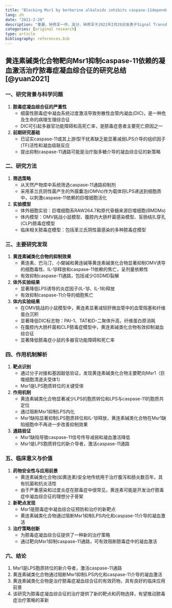 ```yaml
---
title: "Blocking Msr1 by berberine alkaloids inhibits caspase-11dependent coagulation in bacterial sepsis"
lang: zh
date: "2021-2-28"
description: "重要，钟燕军一作，高分，钟燕军于2021年2月28日发表于Signal Transduction and Targeted Therapy，doi：10.1038/s41392-021-00483-w"
categories: [original research]
type: article
bibliography: references.bib
---
```


## 黄连素碱类化合物靶向Msr1抑制caspase-11依赖的凝血激活治疗脓毒症凝血综合征的研究总结[@yuan2021]

### 一、研究背景与科学问题

1.  **脓毒症凝血综合征的严重性**
    -   细菌性脓毒症中凝血系统过度激活导致弥散性血管内凝血(DIC)，是一种危及生命的病理生理综合征
    -   DIC可引起多器官功能障碍和高死亡率，是脓毒症患者主要死亡原因之一
2.  **前期研究基础**
    -   已证实caspase-11或其上游I型干扰素缺乏能显著减弱LPS介导的组织因子(TF)活性和凝血级联反应
    -   提出抑制caspase-11通路可能是治疗脂多糖介导的凝血综合征的新策略

### 二、研究方法

1.  **筛选策略**
    -   从天然产物库中系统筛选caspase-11通路抑制剂
    -   采用革兰氏阴性菌产生的外膜囊泡(OMVs)作为载体将LPS递送到细胞质中，以刺激caspase-11依赖的巨噬细胞活化
2.  **实验模型**
    -   体外细胞实验：巨噬细胞系RAW264.7和原代骨髓来源巨噬细胞(BMDMs)
    -   体内模型：OMV挑战小鼠模型、腹腔内大肠杆菌感染模型、盲肠结扎穿孔(CLP)脓毒症模型
    -   临床相关脓毒症模型：包括革兰氏阴性菌感染的多种脓毒症模型

### 三、主要研究发现

1.  **黄连素碱类化合物的抑制效果**
    -   黄连素、巴马汀、小檗碱和黄连碱等黄连素碱类化合物显著抑制OMV诱导的细胞毒性、IL-1β释放和caspase-11依赖的焦亡，呈剂量依赖性
    -   有效抑制caspase-11通路，包括减少GSDMD裂解
2.  **体外实验结果**
    -   显著降低LPS诱导的炎症因子(IL-1β、IL-18)释放
    -   有效抑制caspase-11介导的细胞焦亡
3.  **体内实验结果**
    -   在OMV挑战的小鼠模型中，黄连素显著减轻肝微血管中的血管阻塞和纤维蛋白沉积
    -   显著降低DIC标志物：PAI-1、TAT和D-二聚体升高，纤维蛋白原消耗
    -   在腹腔内大肠杆菌和CLP脓毒症模型中，黄连素碱类化合物有效抑制凝血综合征
    -   显著降低脓毒症小鼠的多器官功能障碍和死亡率

### 四、作用机制解析

1.  **靶点识别**
    -   通过分子对接和基因敲低验证，发现黄连素碱类化合物主要靶向Msr1（巨噬细胞清道夫受体1）
    -   Msr1是LPS胞质转位的关键受体
2.  **作用机制**
    -   黄连素碱类化合物显著减少LPS的胞质转位和LPS与caspase-11的胞质共定位
    -   通过阻断Msr1抑制LPS内化
    -   Msr1缺陷显著抑制LPS胞质转位和IL-1β释放，黄连素碱类化合物在Msr1缺陷细胞中不再进一步改善抑制效果
3.  **通路验证**
    -   Msr1缺陷导致caspase-11信号传导减弱和凝血激活降低
    -   Msr1是LPS胞质转位的新介导者，激活caspase-11通路

### 五、临床意义与价值

1.  **药物安全性与应用前景**
    -   黄连素碱类化合物(如黄连素)安全地传统用于治疗腹泻和肠炎数百年，具有抗菌和抗炎活性
    -   由于严重感染和过度炎症在脓毒症中很常见，黄连素可能是开发治疗脓毒症中凝血综合征的理想分子骨架
2.  **新靶点发现**
    -   Msr1是脓毒症中凝血综合征预防和治疗的新靶点
    -   黄连素碱类化合物通过阻断Msr1抑制LPS内化和caspase-11介导的凝血激活
3.  **治疗策略创新**
    -   为脓毒症凝血综合征提供了一种新的治疗策略
    -   通过靶向Msr1抑制caspase-11通路，可有效阻断脓毒症中的凝血激活

### 六、结论

1.  Msr1是LPS胞质转位的新介导者，激活caspase-11通路
2.  黄连素碱类化合物通过阻断Msr1抑制LPS内化和caspase-11介导的凝血激活
3.  黄连素碱类化合物是治疗脓毒症凝血综合征的有效药物，具有良好的临床应用前景
4.  该研究为脓毒症凝血综合征的治疗提供了新的靶点和药物选择，有望推动脓毒症治疗策略的革新